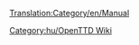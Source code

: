 [[Translation:Category/en/Manual]]

{{en/Bilingual box| Hu
| A Kézikönyvvel kapcsolatban álló lapok kerülnek ide.
A <code><nowiki>[[</nowiki>[[Template:hu/Tartalomjegyzék]]<nowiki>]]</nowiki></code> sablont használó lapok automatikusan megjelennek itt.
| ''A Category for Manual related pages.''
''Articles that are called by'' <code><nowiki>[[</nowiki>[[Template:hu/Tartalomjegyzék]]<nowiki>]]</nowiki></code> ''are automatically placed here.''}}


[[Category:hu/OpenTTD Wiki]]